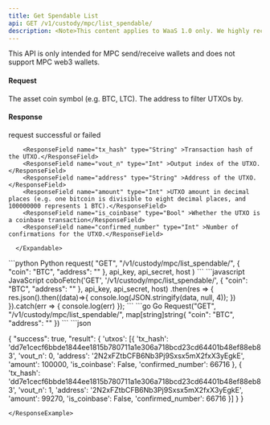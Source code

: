 ```yaml
---
title: Get Spendable List
api: GET /v1/custody/mpc/list_spendable/ 
description: <Note>This content applies to WaaS 1.0 only. We highly recommend that you upgrade to [WaaS 2.0](/v2/guides/overview/introduction).</Note> This endpoint returns a JSON response containing a list of spendable unspent transaction outputs (UTXOs) for a given asset coin and address. The response includes the transaction hash, output index, address, amount, and confirmation status of each UTXO.
---
```


<Note>This API is only intended for MPC send/receive wallets and does not support MPC web3 wallets.</Note>

#### Request
<ParamField query="coin" type="String" required>The asset coin symbol (e.g. BTC, LTC).</ParamField>
<ParamField query="address" type="String" >The address to filter UTXOs by.</ParamField>

#### Response
<ResponseField name="success" type="bool">request successful or failed</ResponseField>
   <ResponseField name="result" type="object">
      <Expandable title="object">

        <ResponseField name="tx_hash" type="String" >Transaction hash of the UTXO.</ResponseField>
        <ResponseField name="vout_n" type="Int" >Output index of the UTXO.</ResponseField>
        <ResponseField name="address" type="String" >Address of the UTXO.</ResponseField>
        <ResponseField name="amount" type="Int" >UTXO amount in decimal places (e.g. one bitcoin is divisible to eight decimal places, and 100000000 represents 1 BTC).</ResponseField>
        <ResponseField name="is_coinbase" type="Bool" >Whether the UTXO is a coinbase transaction</ResponseField>
        <ResponseField name="confirmed_number" type="Int" >Number of confirmations for the UTXO.</ResponseField>

      </Expandable>
</ResponseField>

<RequestExample>
```python Python
request(
    "GET",
    "/v1/custody/mpc/list_spendable/",
    {
        "coin": "BTC",
        "address": ""
    },
    api_key, api_secret, host
)
```
```javascript JavaScript
coboFetch('GET', '/v1/custody/mpc/list_spendable/', {
    "coin": "BTC",
    "address": ""
}, api_key, api_secret, host)
    .then(res => {
        res.json().then((data)=>{
            console.log(JSON.stringify(data, null, 4));
        })
    }).catch(err => {
        console.log(err)
    });
```
```go Go
Request("GET", "/v1/custody/mpc/list_spendable/", map[string]string{
    "coin": "BTC",
    "address": ""
})
```
</RequestExample>

<ResponseExample>
```json

{
  "success": true,
  "result": {
    'utxos': [{
      'tx_hash': 'dd7e1cecf6bbde1844ee1815b780711a1e306a718bcd23cd64401b48ef88eb83',
      'vout_n': 0,
      'address': '2N2xFZtbCFB6Nb3Pj9Sxsx5mX2fxX3yEgkE',
      'amount': 100000,
      'is_coinbase': False,
      'confirmed_number': 66716
    }, {
      'tx_hash': 'dd7e1cecf6bbde1844ee1815b780711a1e306a718bcd23cd64401b48ef88eb83',
      'vout_n': 1,
      'address': '2N2xFZtbCFB6Nb3Pj9Sxsx5mX2fxX3yEgkE',
      'amount': 99270,
      'is_coinbase': False,
      'confirmed_number': 66716
    }]
  }
}
```
</ResponseExample>
